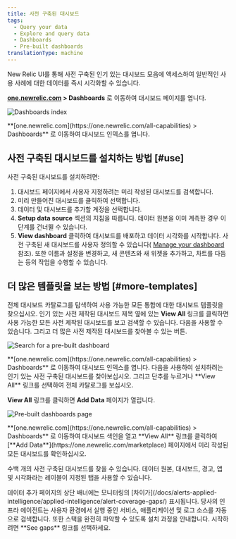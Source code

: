 ```yaml
---
title: 사전 구축된 대시보드
tags:
  - Query your data
  - Explore and query data
  - Dashboards
  - Pre-built dashboards
translationType: machine
---
```





New Relic UI를 통해 사전 구축된 인기 있는 대시보드 모음에 액세스하여 일반적인 사용 사례에 대한 데이터를 즉시 시각화할 수 있습니다.

**[one.newrelic.com](https://one.newrelic.com/all-capabilities) > Dashboards** 로 이동하여 대시보드 페이지를 엽니다.

<img
  title="Dashboards index"
  alt="Dashboards index"
  src={dashboardsDashboardIndex}
/>

<figcaption>
  **[one.newrelic.com](https://one.newrelic.com/all-capabilities) > Dashboards** 로 이동하여 대시보드 인덱스를 엽니다.
</figcaption>

## 사전 구축된 대시보드를 설치하는 방법 [#use]

사전 구축된 대시보드를 설치하려면:

1. 대시보드 페이지에서 사용자 지정하려는 미리 작성된 대시보드를 검색합니다.
2. 미리 만들어진 대시보드를 클릭하여 선택합니다.
3. 데이터 및 대시보드를 추가할 계정을 선택합니다.
4. **Setup data source** 섹션의 지침을 따릅니다. 데이터 원본을 이미 계측한 경우 이 단계를 건너뛸 수 있습니다.
5. **View dashboard** 클릭하여 대시보드를 배포하고 데이터 시각화를 시작합니다. 사전 구축된 새 대시보드를 사용자 정의할 수 있습니다( [Manage your dashboard](/docs/query-your-data/explore-query-data/dashboards/manage-your-dashboard/)참조). 또한 이름과 설정을 변경하고, 새 콘텐츠와 새 위젯을 추가하고, 차트를 다듬는 등의 작업을 수행할 수 있습니다.

## 더 많은 템플릿을 보는 방법 [#more-templates]

전체 대시보드 카탈로그를 탐색하여 사용 가능한 모든 통합에 대한 대시보드 템플릿을 찾으십시오. 인기 있는 사전 제작된 대시보드 제목 옆에 있는 **View All** 링크를 클릭하면 사용 가능한 모든 사전 제작된 대시보드를 보고 검색할 수 있습니다. 다음을 사용할 수 있습니다. <Icon name="fe-chevron-left"/> 그리고 <Icon name="fe-chevron-right"/> 더 많은 사전 제작된 대시보드를 찾아볼 수 있는 버튼.

<img
  title="Search for a pre-built dashboard"
  alt="Search for a pre-built dashboard"
  src={dashboardsPrebuiltSearch}
/>

<figcaption>
  **[one.newrelic.com](https://one.newrelic.com/all-capabilities) > Dashboards** 로 이동하여 대시보드 인덱스를 엽니다. 다음을 사용하여 설치하려는 인기 있는 사전 구축된 대시보드를 찾아보십시오. <Icon name="fe-chevron-left"/> 그리고 <Icon name="fe-chevron-right"/> 단추를 누르거나 **View All** 링크를 선택하여 전체 카탈로그를 보십시오.
</figcaption>

**View All** 링크를 클릭하면 **Add Data** 페이지가 열립니다.

<img
  title="Pre-built dashboards page"
  alt="Pre-built dashboards page"
  src={dashboardsPrebuiltViewAll}
/>

<figcaption>
  **[one.newrelic.com](https://one.newrelic.com/all-capabilities) > Dashboards** 로 이동하여 대시보드 색인을 열고 **View All** 링크를 클릭하여 [**Add Data**](https://one.newrelic.com/marketplace) 페이지에서 미리 작성된 모든 대시보드를 확인하십시오.
</figcaption>

수백 개의 사전 구축된 대시보드를 찾을 수 있습니다. 데이터 원본, 대시보드, 경고, 앱 및 시각화라는 레이블이 지정된 탭을 사용할 수 있습니다.

<Callout variant="tip">
  데이터 추가 페이지의 상단 배너에는 모니터링의 [차이가](/docs/alerts-applied-intelligence/applied-intelligence/alert-coverage-gaps/) 표시됩니다. 당사의 인프라 에이전트는 사용자 환경에서 실행 중인 서비스, 애플리케이션 및 로그 소스를 자동으로 검색합니다. 또한 스택을 완전히 파악할 수 있도록 설치 과정을 안내합니다. 시작하려면 **See gaps** 링크를 선택하세요.
</Callout>